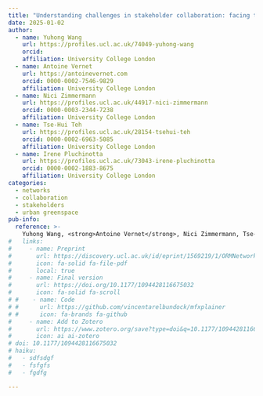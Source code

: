 ```yaml
---
title: "Understanding challenges in stakeholder collaboration: facing the uncertainty in urban greenspace regeneration"
date: 2025-01-02
author:
  - name: Yuhong Wang
    url: https://profiles.ucl.ac.uk/74049-yuhong-wang
    orcid: 
    affiliation: University College London
  - name: Antoine Vernet
    url: https://antoinevernet.com
    orcid: 0000-0002-7546-9829
    affiliation: University College London
  - name: Nici Zimmermann
    url: https://profiles.ucl.ac.uk/44917-nici-zimmermann
    orcid: 0000-0003-2344-7238
    affiliation: University College London
  - name: Tse-Hui Teh
    url: https://profiles.ucl.ac.uk/28154-tsehui-teh
    orcid: 0000-0002-6963-5085
    affiliation: University College London
  - name: Irene Pluchinotta
    url: https://profiles.ucl.ac.uk/73043-irene-pluchinotta
    orcid: 0000-0002-1883-8675
    affiliation: University College London
categories:
  - networks
  - collaboration
  - stakeholders
  - urban greenspace
pub-info:
  reference: >-
    Yuhong Wang, <strong>Antoine Vernet</strong>, Nici Zimmermann, Tse-Hui Teh, and Irene Pluchinotta, "Collaborative network dynamics in a community-garden urban greenspace regeneration: Stakeholders, their network pattern, and network genesis," <em>Under review</em>.
#   links:
#     - name: Preprint
#       url: https://discovery.ucl.ac.uk/id/eprint/1569219/1/ORMNetworks.pdf
#       icon: fa-solid fa-file-pdf
#       local: true
#     - name: Final version
#       url: https://doi.org/10.1177/1094428116675032
#       icon: fa-solid fa-scroll
# #    - name: Code
# #      url: https://github.com/vincentarelbundock/mfxplainer
# #      icon: fa-brands fa-github
#     - name: Add to Zotero
#       url: https://www.zotero.org/save?type=doi&q=10.1177/1094428116675032
#       icon: ai ai-zotero
# doi: 10.1177/1094428116675032
# haiku:
#   - sdfsdgf
#   - fsfgfs
#   - fgdfg

---
```

<!-- 
## Abstract

Research has explored how embeddedness in small-world networks influences individual and firm outcomes. 
We show that there remains significant heterogeneity among networks classified as small-world networks. 
We develop measures of the efficiency of a network, which allow us to refine predictions associated with small-world networks. 
A network is classified as a small-world network if it exhibits a distance between nodes that is comparable to the distance found in random networks of similar sizes---with ties randomly allocated among nodes---in addition to containing dense clusters. 
To assess how efficient a network is, there are two questions worth asking: (a) What is a compelling random network for baseline levels of distance and clustering? and (b) How proximal should an observed value be to the baseline to be deemed comparable? 
Our framework tests properties of networks, using simulation, to further classify small-world networks according to their efficiency. 
Our results suggest that small-world networks exhibit significant variation in efficiency. 
We explore implications for the field of management and organization. -->

<!--
## Important figures

![Figure 2: Predicted probability of impartiality by levels of equality and democracy](mfxplainer-fig2.png)

![Figure 4: Tangents to the prediction function at 25 and 50](mfxplainer-fig4.png)

<!-- 

## Citation

<p class="buttons" style="text-align:center;">
<a class="btn btn-danger" target="_blank" href="https://www.zotero.org/save?type=doi&q=10.1177/1094428116675032">{{< ai zotero >}}&emsp;Add to Zotero {{< fa square-arrow-up-right >}}</a>
</p>
-->